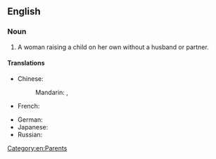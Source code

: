 ==English==
===Noun===
{{en-noun|sg=[[single]] [[mother]]}}

# A woman raising a child on her own without a husband or partner.

====Translations====
{{trans-top|a woman raising a child on her own}}
* Chinese:
*: Mandarin: {{t|cmn|單身母親|sc=Hani}}, {{t|cmn|单身母亲|tr=dānshēn mǔqīn|sc=Hani}}
* French: {{t+|fr|mère célibataire|f}}
{{trans-mid}}
* German: {{t-|de|alleinerziehende Mutter|f}}
* Japanese: {{t-|ja|シングルマザー|tr=shingurumazā|sc=Jpan}}
* Russian: {{t-|ru|мать-одиночка|f|tr=matʹ-odinóčka|sc=Cyrl}}
{{trans-bottom}}

[[Category:en:Parents]]